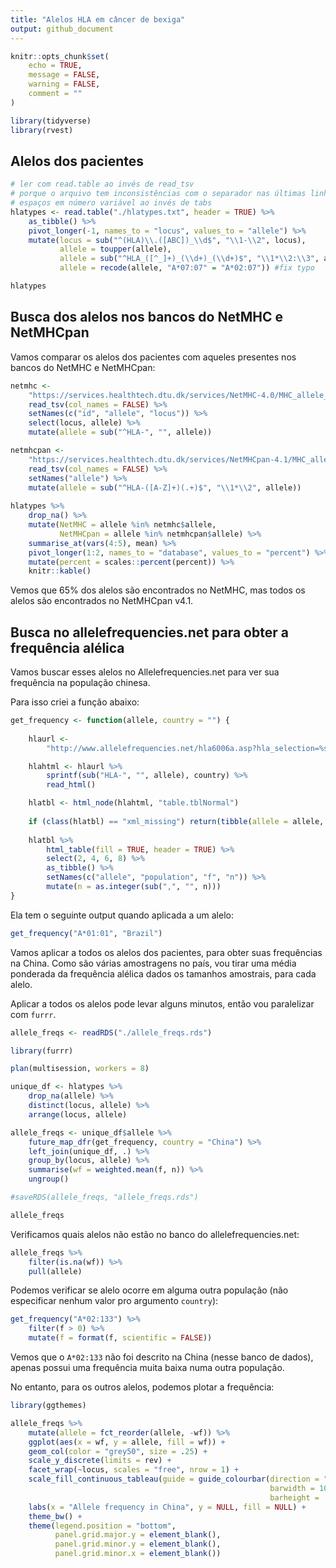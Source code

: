 ```yaml
---
title: "Alelos HLA em câncer de bexiga"
output: github_document
---
```


```r
knitr::opts_chunk$set(
	echo = TRUE,
	message = FALSE,
	warning = FALSE,
	comment = ""
)
```

```r
library(tidyverse)
library(rvest)
```


## Alelos dos pacientes

```r
# ler com read.table ao invés de read_tsv
# porque o arquivo tem inconsistências com o separador nas últimas linhas
# espaços em número variável ao invés de tabs
hlatypes <- read.table("./hlatypes.txt", header = TRUE) %>%
    as_tibble() %>%
    pivot_longer(-1, names_to = "locus", values_to = "allele") %>%
    mutate(locus = sub("^(HLA)\\.([ABC])_\\d$", "\\1-\\2", locus),
           allele = toupper(allele),
           allele = sub("^HLA_([^_]+)_(\\d+)_(\\d+)$", "\\1*\\2:\\3", allele),
           allele = recode(allele, "A*07:07" = "A*02:07")) #fix typo

hlatypes
```


## Busca dos alelos nos bancos do NetMHC e NetMHCpan

Vamos comparar os alelos dos pacientes com aqueles presentes nos bancos do NetMHC e NetMHCpan:

```r
netmhc <- 
    "https://services.healthtech.dtu.dk/services/NetMHC-4.0/MHC_allele_names.txt" %>%
    read_tsv(col_names = FALSE) %>%
    setNames(c("id", "allele", "locus")) %>%
    select(locus, allele) %>%
    mutate(allele = sub("^HLA-", "", allele))

netmhcpan <- 
    "https://services.healthtech.dtu.dk/services/NetMHCpan-4.1/MHC_allele_names.txt" %>%
    read_tsv(col_names = FALSE) %>%
    setNames("allele") %>%
    mutate(allele = sub("^HLA-([A-Z]+)(.+)$", "\\1*\\2", allele))
   
hlatypes %>%
    drop_na() %>%
    mutate(NetMHC = allele %in% netmhc$allele,
           NetMHCpan = allele %in% netmhcpan$allele) %>%
    summarise_at(vars(4:5), mean) %>%
    pivot_longer(1:2, names_to = "database", values_to = "percent") %>%
    mutate(percent = scales::percent(percent)) %>%
    knitr::kable()

```

Vemos que 65% dos alelos são encontrados no NetMHC, mas todos os alelos são encontrados no NetMHCpan v4.1.


## Busca no allelefrequencies.net para obter a frequência alélica

Vamos buscar esses alelos no Allelefrequencies.net para ver sua frequência na população chinesa.

Para isso criei a função abaixo:

```r
get_frequency <- function(allele, country = "") {
    
    hlaurl <- 
        "http://www.allelefrequencies.net/hla6006a.asp?hla_selection=%s&hla_country=%s"

    hlahtml <- hlaurl %>%
	    sprintf(sub("HLA-", "", allele), country) %>%
	    read_html()

    hlatbl <- html_node(hlahtml, "table.tblNormal")
    
    if (class(hlatbl) == "xml_missing") return(tibble(allele = allele, f = NA))
    
    hlatbl %>%
	    html_table(fill = TRUE, header = TRUE) %>%
	    select(2, 4, 6, 8) %>%
	    as_tibble() %>%
	    setNames(c("allele", "population", "f", "n")) %>%
	    mutate(n = as.integer(sub(",", "", n)))
}
```

Ela tem o seguinte output quando aplicada a um alelo:

```r
get_frequency("A*01:01", "Brazil")
```

Vamos aplicar a todos os alelos dos pacientes, para obter suas frequências na China. Como são várias amostragens no país, vou tirar uma média ponderada da frequência alélica dados os tamanhos amostrais, para cada alelo.

Aplicar a todos os alelos pode levar alguns minutos, então vou paralelizar com `furrr`.

```r
allele_freqs <- readRDS("./allele_freqs.rds")
```

```r
library(furrr)

plan(multisession, workers = 8)

unique_df <- hlatypes %>% 
    drop_na(allele) %>%
    distinct(locus, allele) %>%
    arrange(locus, allele)

allele_freqs <- unique_df$allele %>%
    future_map_dfr(get_frequency, country = "China") %>%
    left_join(unique_df, .) %>%
    group_by(locus, allele) %>%
    summarise(wf = weighted.mean(f, n)) %>%
    ungroup()

#saveRDS(allele_freqs, "allele_freqs.rds")
```

```r
allele_freqs
```


Verificamos quais alelos não estão no banco do allelefrequencies.net:

```r
allele_freqs %>% 
    filter(is.na(wf)) %>%
    pull(allele)
```

Podemos verificar se alelo ocorre em alguma outra população (não especificar nenhum valor pro argumento `country`):

```r
get_frequency("A*02:133") %>%
    filter(f > 0) %>%
    mutate(f = format(f, scientific = FALSE))
```

Vemos que o `A*02:133` não foi descrito na China (nesse banco de dados), apenas possui uma frequência muita baixa numa outra população.

No entanto, para os outros alelos, podemos plotar a frequência:

```r
library(ggthemes)

allele_freqs %>%
    mutate(allele = fct_reorder(allele, -wf)) %>%
    ggplot(aes(x = wf, y = allele, fill = wf)) +
    geom_col(color = "grey50", size = .25) +
    scale_y_discrete(limits = rev) +
    facet_wrap(~locus, scales = "free", nrow = 1) +
    scale_fill_continuous_tableau(guide = guide_colourbar(direction = "horizontal",
                                                          barwidth = 10,
                                                          barheight = .5)) +
    labs(x = "Allele frequency in China", y = NULL, fill = NULL) +
    theme_bw() +
    theme(legend.position = "bottom",
          panel.grid.major.y = element_blank(),
          panel.grid.minor.y = element_blank(),
          panel.grid.minor.x = element_blank())
```
